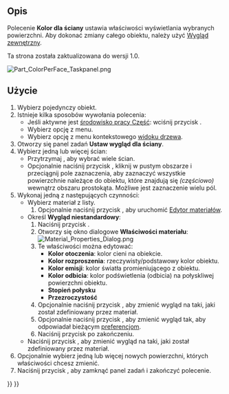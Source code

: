 <languages/>

{{Docnav/pl
|[[Std_RandomColor/pl|Nadaj kolor losowo]]
|[[Std_ToggleTransparency/pl|Włącz / wyłącz przezroczystość]]
|[[Std_View_Menu/pl||Std: Menu Widok]]
|IconL=Std_RandomColor.svg
|IconR=Std_ToggleTransparency.svg
|IconC=Freecad.svg
}}

{{GuiCommand/pl
|Name=Part ColorPerFace
|Name/pl=Część: Kolor dla ściany
|MenuLocation=Widok → Kolor dla ściany
|Workbenches=[[Part_Workbench/pl|Część]], [[PartDesign_Workbench/pl|Projekt Części]]
|SeeAlso=[[Std_SetAppearance/pl|Wygląd zewnętrzny]]
}}

<span id="Description"></span>
==Opis==

Polecenie '''Kolor dla ściany''' ustawia właściwości wyświetlania wybranych powierzchni. Aby dokonać zmiany całego obiektu, należy użyć [[Std_SetAppearance/pl|Wygląd zewnętrzny]].

Ta strona została zaktualizowana do wersji 1.0.

[[Image:Part_ColorPerFace_Taskpanel.png]]
{{Caption|Panel zadaniowy Ustaw wygląd dla ściany.}}

<span id="Usage"></span>
==Użycie==

<div class="mw-translate-fuzzy">
# Wybierz pojedynczy obiekt.
# Istnieje kilka sposobów wywołania polecenia:
#* Jeśli aktywne jest [[Part_Workbench/pl|środowisko pracy Część]]: wciśnij przycisk {{Button|[[Image:Part_ColorPerFace.svg|16px]] [[Part_ColorPerFace/pl|Kolor dla ściany]]}}.
#* Wybierz opcję {{MenuCommand|Widok → [[Image:Part_ColorPerFace.svg|16px]] Kolor dla ściany}} z menu.
#* Wybierz opcję {{MenuCommand|[[Image:Part_ColorPerFace.svg|16px]] Ustaw wygląd dla ściany...}} z menu kontekstowego [[Tree_view/pl|widoku drzewa]].
# Otworzy się panel zadań '''Ustaw wygląd dla ściany'''.
# Wybierz jedną lub więcej ścian:
#* Przytrzymaj {{KEY|Ctrl}}, aby wybrać wiele ścian.
#* Opcjonalnie naciśnij przycisk {{Button|Zaznacz obszarem}}, kliknij w pustym obszarze i przeciągnij pole zaznaczenia, aby zaznaczyć wszystkie powierzchnie należące do obiektu, które znajdują się ''(częściowo)'' wewnątrz obszaru prostokąta. Możliwe jest zaznaczenie wielu pól.
# Wykonaj jedną z następujących czynności:
#* Wybierz materiał z listy.
#*# Opcjonalnie naciśnij przycisk {{Button|Uruchom edytor}}, aby uruchomić [[Materials_Edit/pl|Edytor materiałów]].
#* Określ '''Wygląd niestandardowy''':
#*# Naciśnij przycisk {{Button|...}}.
#*# Otworzy się okno dialogowe '''Właściwości materiału''':<br>[[Image:Material_Properties_Dialog.png]]
#*# Te właściwości można edytować:
#*#* '''Kolor otoczenia''': kolor cieni na obiekcie.
#*#* '''Kolor rozproszenia''': rzeczywisty/podstawowy kolor obiektu.
#*#* '''Kolor emisji''': kolor światła promieniującego z obiektu.
#*#* '''Kolor odbicia''': kolor podświetlenia (odbicia) na połyskliwej powierzchni obiektu.
#*#* '''Stopień połysku'''
#*#* '''Przezroczystość'''
#*# Opcjonalnie naciśnij przycisk {{Button|Reset}}, aby zmienić wygląd na taki, jaki został zdefiniowany przez materiał.
#*# Opcjonalnie naciśnij przycisk {{Button|Domyślny}}, aby zmienić wygląd tak, aby odpowiadał bieżącym [[PartDesign_Preferences/pl#Shape_appearance|preferencjom]]. 
#*# Naciśnij przycisk {{Button|Zamknij}} po zakończeniu.
#* Naciśnij przycisk {{Button|Ustaw na domyślne}}, aby zmienić wygląd na taki, jaki został zdefiniowany przez materiał.
# Opcjonalnie wybierz jedną lub więcej nowych powierzchni, których właściwości chcesz zmienić.
# Naciśnij przycisk {{Button|OK}}, aby zamknąć panel zadań i zakończyć polecenie.
</div>


{{Docnav/pl
|[[Std_RandomColor/pl|Nadaj kolor losowo]]
|[[Std_ToggleTransparency/pl|Włącz / wyłącz przezroczystość]]
|[[Std_View_Menu/pl||Std: Menu Widok]]
|IconL=Std_RandomColor.svg
|IconR=Std_ToggleTransparency.svg
|IconC=Freecad.svg
}}

{{Std_Base_navi{{#translation:}}}}
{{Userdocnavi{{#translation:}}}}